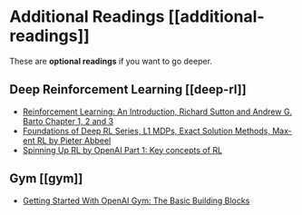 # Additional Readings [[additional-readings]]

These are **optional readings** if you want to go deeper.

## Deep Reinforcement Learning [[deep-rl]]

- [Reinforcement Learning: An Introduction, Richard Sutton and Andrew G. Barto Chapter 1, 2 and 3](http://incompleteideas.net/book/RLbook2020.pdf)
- [Foundations of Deep RL Series, L1 MDPs, Exact Solution Methods, Max-ent RL by Pieter Abbeel](https://youtu.be/2GwBez0D20A)
- [Spinning Up RL by OpenAI Part 1: Key concepts of RL](https://spinningup.openai.com/en/latest/spinningup/rl_intro.html)

## Gym [[gym]]

- [Getting Started With OpenAI Gym: The Basic Building Blocks](https://blog.paperspace.com/getting-started-with-openai-gym/)
